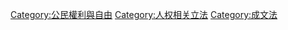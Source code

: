 [[Category:公民權利與自由|Category:公民權利與自由]]
[[Category:人权相关立法|Category:人权相关立法]]
[[Category:成文法|Category:成文法]]